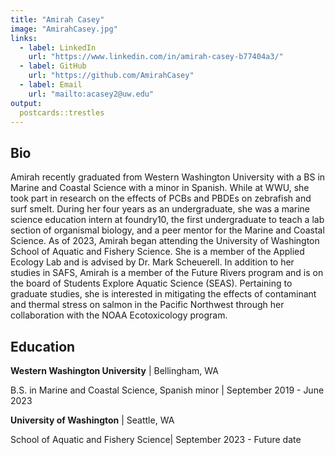 ```yaml
---
title: "Amirah Casey"
image: "AmirahCasey.jpg"
links:
  - label: LinkedIn
    url: "https://www.linkedin.com/in/amirah-casey-b77404a3/"
  - label: GitHub
    url: "https://github.com/AmirahCasey"
  - label: Email
    url: "mailto:acasey2@uw.edu"
output:
  postcards::trestles
---
```

 
## Bio

Amirah recently graduated from Western Washington University with a BS in Marine and Coastal Science with a minor in Spanish. While at WWU, she took part in research on the effects of PCBs and PBDEs on zebrafish and surf smelt. During her four years as an undergraduate, she was a marine science education intern at foundry10, the first undergraduate to teach a lab section of organismal biology, and a peer mentor for the Marine and Coastal Science. As of 2023, Amirah began attending the University of Washington School of Aquatic and Fishery Science. She is a member of the Applied Ecology Lab and is advised by Dr. Mark Scheuerell. In addition to her studies in SAFS, Amirah is a member of the Future Rivers program and is on the board of Students Explore Aquatic Science (SEAS). Pertaining to graduate studies, she is interested in mitigating the effects of contaminant and thermal stress on salmon in the Pacific Northwest through her collaboration with the NOAA Ecotoxicology program. 

## Education

**Western Washington University** | Bellingham, WA

B.S. in Marine and Coastal Science, Spanish minor | September 2019 - June 2023

**University of Washington** | Seattle, WA

School of Aquatic and Fishery Science| September 2023 - Future date


